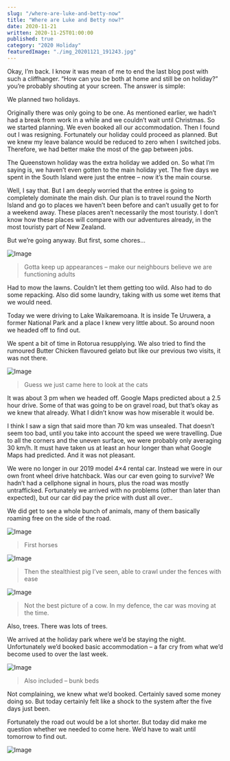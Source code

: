 ```yaml
---
slug: "/where-are-luke-and-betty-now"
title: "Where are Luke and Betty now?"
date: 2020-11-21
written: 2020-11-25T01:00:00
published: true
category: "2020 Holiday"
featuredImage: "./img_20201121_191243.jpg"
---
```


Okay, I’m back. I know it was mean of me to end the last blog post with such a cliffhanger. “How can you be both at home and still be on holiday?” you’re probably shouting at your screen. The answer is simple:

We planned two holidays.

Originally there was only going to be one. As mentioned earlier, we hadn’t had a break from work in a while and we couldn’t wait until Christmas. So we started planning. We even booked all our accommodation. Then I found out I was resigning. Fortunately our holiday could proceed as planned. But we knew my leave balance would be reduced to zero when I switched jobs. Therefore, we had better make the most of the gap between jobs.

The Queenstown holiday was the extra holiday we added on. So what I’m saying is, we haven’t even gotten to the main holiday yet. The five days we spent in the South Island were just the entree – now it’s the main course.

Well, I say that. But I am deeply worried that the entree is going to completely dominate the main dish. Our plan is to travel round the North Island and go to places we haven’t been before and can’t usually get to for a weekend away. These places aren’t necessarily the most touristy. I don’t know how these places will compare with our adventures already, in the most touristy part of New Zealand.

But we’re going anyway. But first, some chores…

![Image](img_20201121_102008.jpg)

> Gotta keep up appearances – make our neighbours believe we are functioning adults

Had to mow the lawns. Couldn’t let them getting too wild. Also had to do some repacking. Also did some laundry, taking with us some wet items that we would need.

Today we were driving to Lake Waikaremoana. It is inside Te Uruwera, a former National Park and a place I knew very little about. So around noon we headed off to find out.

We spent a bit of time in Rotorua resupplying. We also tried to find the rumoured Butter Chicken flavoured gelato but like our previous two visits, it was not there.

![Image](img_20201121_152212.jpg)

> Guess we just came here to look at the cats

It was about 3 pm when we headed off. Google Maps predicted about a 2.5 hour drive. Some of that was going to be on gravel road, but that’s okay as we knew that already. What I didn’t know was how miserable it would be.

I think I saw a sign that said more than 70 km was unsealed. That doesn’t seem too bad, until you take into account the speed we were travelling. Due to all the corners and the uneven surface, we were probably only averaging 30 km/h. It must have taken us at least an hour longer than what Google Maps had predicted. And it was not pleasant.

We were no longer in our 2019 model 4×4 rental car. Instead we were in our own front wheel drive hatchback. Was our car even going to survive? We hadn’t had a cellphone signal in hours, plus the road was mostly untrafficked. Fortunately we arrived with no problems (other than later than expected), but our car did pay the price with dust all over..

We did get to see a whole bunch of animals, many of them basically roaming free on the side of the road.

![Image](img_20201121_170728.jpg)

> First horses

![Image](img_20201121_171047.jpg)

> Then the stealthiest pig I’ve seen, able to crawl under the fences with ease

![Image](img_20201121_171350.jpg)

> Not the best picture of a cow. In my defence, the car was moving at the time.

Also, trees. There was lots of trees.

We arrived at the holiday park where we’d be staying the night. Unfortunately we’d booked basic accommodation – a far cry from what we’d become used to over the last week.

![Image](img_20201122_083744.jpg)

> Also included – bunk beds

Not complaining, we knew what we’d booked. Certainly saved some money doing so. But today certainly felt like a shock to the system after the five days just been.

Fortunately the road out would be a lot shorter. But today did make me question whether we needed to come here. We’d have to wait until tomorrow to find out.

![Image](img_20201121_191243.jpg)